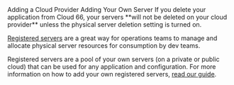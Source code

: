 <Tabs defaultValue="cloud">
    <TabsList>
        <TabsTrigger value="cloud">Adding a Cloud Provider</TabsTrigger>
        <TabsTrigger value="ownserver">Adding Your Own Server</TabsTrigger>
    </TabsList>
<TabsContent value="cloud">

<FilteredContentBox >
<FilteredContent filter="AWS">
<Partial file="../../src/pages/docs/partials/_aws.md" />
</FilteredContent>

<FilteredContent filter="Azure">
<Partial file="../../src/pages/docs/partials/_azure.md" />
</FilteredContent>

<FilteredContent filter="DigitalOcean">
<Partial file="../../src/pages/docs/partials/_do.md" />
</FilteredContent>

<FilteredContent filter="Google">
<Partial file="../../src/pages/docs/partials/_gce.md" />
</FilteredContent>

<FilteredContent filter="Hetzner Cloud">
<Partial file="../../src/pages/docs/partials/_hetzner.md" />
</FilteredContent>

<FilteredContent filter="Latitude.sh">
<Partial file="../../src/pages/docs/partials/_latitudesh.md" />
</FilteredContent>

<FilteredContent filter="Linode">
<Partial file="../../src/pages/docs/partials/_linode.md" />
</FilteredContent>

<FilteredContent filter="OVHcloud">
<Partial file="../../src/pages/docs/partials/_ovh.md" />
</FilteredContent>

<FilteredContent filter="Packet">
<Partial file="../../src/pages/docs/partials/_packet.md" />
</FilteredContent>

<FilteredContent filter="Vultr">
<Partial file="../../src/pages/docs/partials/_vultr.md" />
</FilteredContent>

</FilteredContentBox>

<Callout type="warning" title="Server deletion">
If you delete your application from Cloud 66, your servers **will not be deleted on your cloud provider** unless the physical server deletion setting is turned on.
</Callout>

</TabsContent>

<TabsContent value="ownserver">

[Registered servers](/docs/servers/registered-servers) are a great way for operations teams to manage and allocate physical server resources for consumption by dev teams. 

Registered servers are a pool of your own servers (on a private or public cloud) that can be used for any application and configuration. For more information on how to add your own registered servers, [read our guide](/docs/servers/registered-servers).

</TabsContent>

</Tabs>